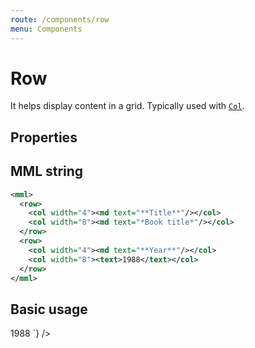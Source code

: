 ```yaml
---
route: /components/row
menu: Components
---
```



# Row

It helps display content in a grid. Typically used with [`Col`](/components/col).

## Properties

<Props of={Row} />

## MML string

```xml
<mml>
  <row>
    <col width="4"><md text="**Title**"/></col>
    <col width="8"><md text="*Book title*"/></col>
  </row>
  <row>
    <col width="4"><md text="**Year**"/></col>
    <col width="8"><text>1988</text></col>
  </row>
</mml>
```

## Basic usage

<Playground>
  <MML
    source={`
    <row>
      <col width="4"><md text="**Title**"/></col>
      <col width="8"><md text="*Book title*"/></col>
    </row>
    <row>
      <col width="4"><md text="**Year**"/></col>
      <col width="8"><text>1988</text></col>
    </row>
  `}
  />
</Playground>
